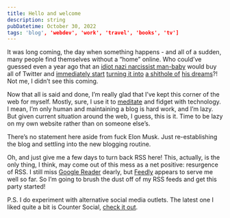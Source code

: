 ```yaml
---
title: Hello and welcome
description: string
pubDatetime: October 30, 2022
tags: 'blog', 'webdev', 'work', 'travel', 'books', 'tv']
---
```


It was long coming, the day when something happens - and all of a sudden, many people find themselves without a “home” online. Who could’ve guessed even a year ago that an [idiot nazi narcissist man-baby](https://twitter.com/elonmusk) would buy all of Twitter and [immediately start](https://www.theverge.com/2022/10/30/23430008/elon-musk-twitter-homepage-subscriptions-changes) [turning it into](https://www.theverge.com/2022/10/30/23431931/twitter-paid-verification-elon-musk-blue-monthly-subscription) [a shithole of](https://twitter.com/daveyalba/status/1586788146578178049?s=20&t=nUUx_AXtlQH8f1Eqilc_JA) [his dreams](https://www.theverge.com/2022/10/30/23431337/twitter-hateful-tweets-elon-musk-takeover-free-speech)?! Not me, I didn’t see this coming.

Now that all is said and done, I’m really glad that I’ve kept this corner of the web for myself. Mostly, sure, I use it to [meditate](/blog/2021/12/19/meditation-through-code) and fidget with technology. I mean, I’m only human and maintaining a blog is hard work, and I’m lazy. But given current situation around the web, I guess, this is it. Time to be lazy on my own website rather than on someone else’s.

There’s no statement here aside from fuck Elon Musk. Just re-establishing the blog and settling into the new blogging routine.

Oh, and just give me a few days to turn back RSS here! This, actually, is the only thing, I think, may come out of this mess as a net positive: resurgence of RSS. I still miss [Google Reader](https://en.wikipedia.org/wiki/Google_Reader) dearly, but [Feedly](https://feedly.com/) appears to serve me well so far. So I’m going to brush the dust off of my RSS feeds and get this party started!

P.S. I do experiment with alternative social media outlets. The latest one I liked quite a bit is Counter Social, [check it out](https://lounge.town/@rosnovsky).
